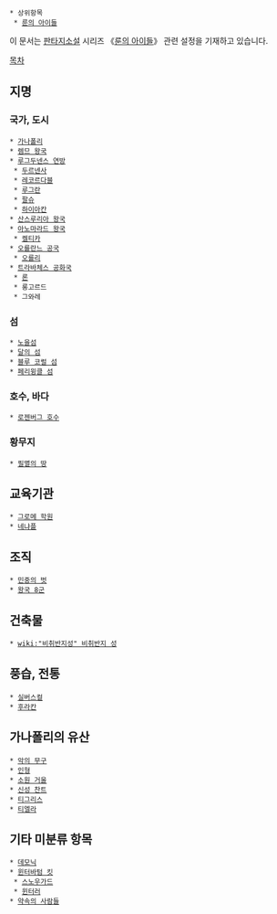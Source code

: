  * 상위항목
  * [[룬의 아이들]]

이 문서는 [[판타지소설]] 시리즈 《[[룬의 아이들]]》 관련 설정을 기재하고 있습니다.

[[목차]]
== 지명 ==
=== 국가, 도시 ===
 * [[가나폴리]]
 * [[렘므 왕국]]
 * [[루그두넨스 연방]]
  * [[두르넨사]]
  * [[레코르다블]]
  * [[루그란]]
  * [[팔슈]]
  * [[하이아칸]]
 * [[산스루리아 왕국]]
 * [[아노마라드 왕국]]
  * [[켈티카]]
 * [[오를란느 공국]]
  * [[오를리]]
 * [[트라바체스 공화국]]
  * [[론]]
  * 롱고르드
  * 그와레

=== 섬 ===
 * [[노을섬]]
 * [[달의 섬]]
 * [[블루 코럴 섬]]
 * [[페리윙클 섬]]

=== 호수, 바다 ===
 * [[로젠버그 호수]]

=== 황무지 ===
 * [[필멸의 땅]]


== 교육기관 ==
 * [[그로메 학원]]
 * [[네냐플]]

== 조직 ==
 * [[민중의 벗]]
 * [[왕국 8군]]

== 건축물 ==
 * [[wiki:"비취반지성" 비취반지 성]]

== 풍습, 전통 ==
 * [[실버스컬]]
 * [[후라칸]]

== 가나폴리의 유산 ==
 * [[악의 무구]] 
 * [[인형]]
 * [[소원 거울]]
 * [[신성 찬트]]
 * [[티그리스]]
 * [[티엘라]]

== 기타 미분류 항목 ==
 * [[데모닉]]
 * [[윈터바텀 킷]]
  * [[스노우가드]]
  * [[윈터러]]
 * [[약속의 사람들]]
